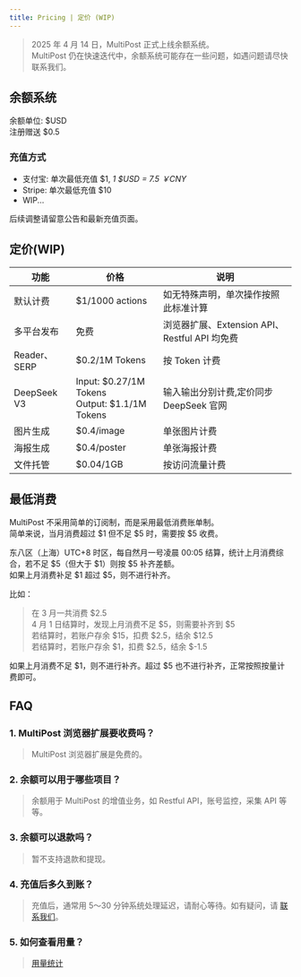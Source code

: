 ```yaml
---
title: Pricing | 定价 (WIP)
---
```


> 2025 年 4 月 14 日，MultiPost 正式上线余额系统。  
> MultiPost 仍在快速迭代中，余额系统可能存在一些问题，如遇问题请尽快联系我们。

## 余额系统
余额单位: $USD  
注册赠送 $0.5

### 充值方式
- 支付宝: 单次最低充值 $1,  *1 $USD = 7.5 ￥CNY*  
- Stripe: 单次最低充值 $10
- WIP...

后续调整请留意公告和最新充值页面。  

## 定价(WIP)

| 功能 | 价格 | 说明 |
|------|------|------|
| 默认计费 | $1/1000 actions | 如无特殊声明，单次操作按照此标准计算 |
| 多平台发布 | 免费 | 浏览器扩展、Extension API、Restful API 均免费 |
| Reader、SERP | $0.2/1M Tokens | 按 Token 计费 |
| DeepSeek V3 | Input: $0.27/1M Tokens<br/>Output: $1.1/1M Tokens | 输入输出分别计费,定价同步 DeepSeek 官网 |
| 图片生成 | $0.4/image | 单张图片计费 |
| 海报生成 | $0.4/poster | 单张海报计费 |
| 文件托管 | $0.04/1GB | 按访问流量计费 |

## 最低消费
MultiPost 不采用简单的订阅制，而是采用最低消费账单制。  
简单来说，当月消费超过 $1 但不足 $5 时，需要按 $5 收费。

东八区（上海）UTC+8 时区，每自然月一号凌晨 00:05 结算，统计上月消费综合，若不足 $5（但大于 $1）则按 $5 补齐差额。  
如果上月消费补足 $1 超过 $5，则不进行补齐。  

比如：
> 在 3 月一共消费 $2.5  
> 4 月 1 日结算时，发现上月消费不足 $5，则需要补齐到 $5  
> 若结算时，若账户存余 $15，扣费 $2.5，结余 $12.5  
> 若结算时，若账户存余 $1，扣费 $2.5，结余 $-1.5  

如果上月消费不足 $1，则不进行补齐。超过 $5 也不进行补齐，正常按照按量计费即可。

## FAQ
### 1. MultiPost 浏览器扩展要收费吗？
> MultiPost 浏览器扩展是免费的。

### 2. 余额可以用于哪些项目？
> 余额用于 MultiPost 的增值业务，如 Restful API，账号监控，采集 API 等等。

### 3. 余额可以退款吗？
> 暂不支持退款和提现。

### 4. 充值后多久到账？
> 充值后，通常用 5～30 分钟系统处理延迟，请耐心等待。如有疑问，请 [联系我们](/docs/user-guide/contact-us)。

### 5. 如何查看用量？
> [用量统计](https://multipage.app/dashboard/settings/credit-and-usage)